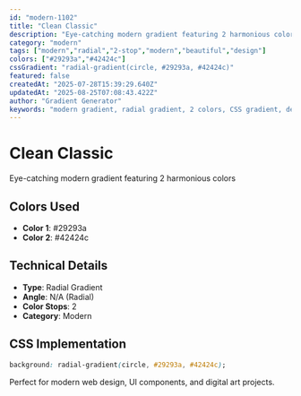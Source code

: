 ```yaml
---
id: "modern-1102"
title: "Clean Classic"
description: "Eye-catching modern gradient featuring 2 harmonious colors"
category: "modern"
tags: ["modern","radial","2-stop","modern","beautiful","design"]
colors: ["#29293a","#42424c"]
cssGradient: "radial-gradient(circle, #29293a, #42424c)"
featured: false
createdAt: "2025-07-28T15:39:29.640Z"
updatedAt: "2025-08-25T07:08:43.422Z"
author: "Gradient Generator"
keywords: "modern gradient, radial gradient, 2 colors, CSS gradient, design, #29293a, #42424c"
---
```


# Clean Classic

Eye-catching modern gradient featuring 2 harmonious colors

## Colors Used
- **Color 1**: #29293a
- **Color 2**: #42424c

## Technical Details
- **Type**: Radial Gradient
- **Angle**: N/A (Radial)
- **Color Stops**: 2
- **Category**: Modern

## CSS Implementation
```css
background: radial-gradient(circle, #29293a, #42424c);
```

Perfect for modern web design, UI components, and digital art projects.
